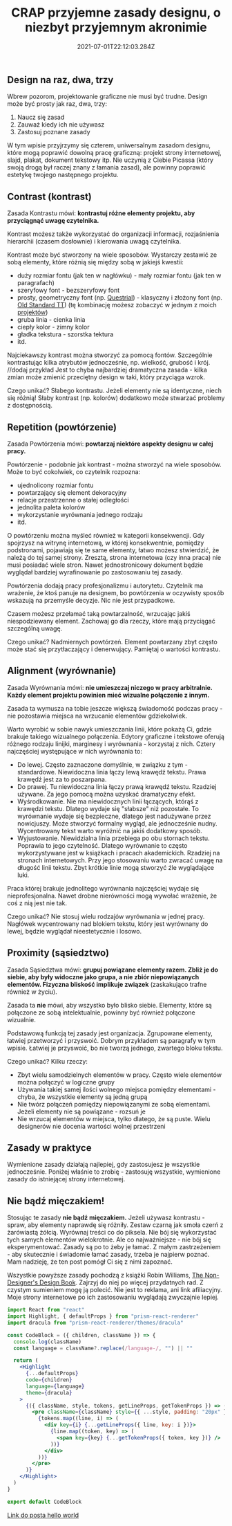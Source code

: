 ﻿---
title: CRAP przyjemne zasady designu, o niezbyt przyjemnym akronimie
description: "Większość ludzi potrafi zauważyć zły design. Spoglądasz na stronę internetową i natychmiast stwierdzasz, że wygląda „profesjonalnie” albo „amatorsko”; „dobrze” lub „źle”. Problem zaczyna się, gdy masz świadomie opisać co konkretnie jest z nią nie tak."
date: "2021-07-01T22:12:03.284Z"
---

## Design na raz, dwa, trzy

Wbrew pozorom, projektowanie graficzne nie musi być trudne. Design może być prosty jak raz, dwa, trzy:

1. Naucz się zasad
2. Zauważ kiedy ich nie używasz
3. Zastosuj poznane zasady

W tym wpisie przyjrzymy się czterem, uniwersalnym zasadom designu, które mogą poprawić dowolną pracę graficzną: projekt strony internetowej, slajd, plakat, dokument tekstowy itp. Nie uczynią z Ciebie Picassa (który swoją drogą był raczej znany z łamania zasad), ale powinny poprawić estetykę twojego następnego projektu.

## Contrast (kontrast)

Zasada Kontrastu mówi: **kontrastuj różne elementy projektu, aby przyciągnąć uwagę czytelnika.**

Kontrast możesz także wykorzystać do organizacji informacji, rozjaśnienia hierarchii (czasem dosłownie) i kierowania uwagą czytelnika.

Kontrast może być stworzony na wiele sposobów. Wystarczy zestawić ze sobą elementy, które różnią się między sobą w jakiejś kwestii:

- duży rozmiar fontu (jak ten w nagłówku) - mały rozmiar fontu (jak ten w paragrafach)
- szeryfowy font - bezszeryfowy font
- prosty, geometryczny font (np. [Questrial](https://fonts.google.com/specimen/Questrial)) - klasyczny i złożony font (np. [Old Standard TT](https://fonts.google.com/specimen/Old+Standard+TT)) (tę kombinację możesz zobaczyć w jednym z moich [projektów](/portfolio/an-lam))
- gruba linia - cienka linia
- ciepły kolor - zimny kolor
- gładka tekstura - szorstka tektura
- itd.

Najciekawszy kontrast można stworzyć za pomocą fontów. Szczególnie kontrastując kilka atrybutów jednocześnie, np. wielkość, grubość i krój.
//dodaj przykład
Jest to chyba najbardziej dramatyczna zasada - kilka zmian może zmienić przeciętny design w taki, który przyciąga wzrok.

Czego unikać? Słabego kontrastu. Jeżeli elementy nie są identyczne, niech się różnią! Słaby kontrast (np. kolorów) dodatkowo może stwarzać problemy z dostępnością.

## Repetition (powtórzenie)

Zasada Powtórzenia mówi: **powtarzaj niektóre aspekty designu w całej pracy.**

Powtórzenie - podobnie jak kontrast - można stworzyć na wiele sposobów. Może to być cokolwiek, co czytelnik rozpozna:

- ujednolicony rozmiar fontu
- powtarzający się element dekoracyjny
- relacje przestrzenne o stałej odległości
- jednolita paleta kolorów
- wykorzystanie wyrównania jednego rodzaju
- itd.

O powtórzeniu można myśleć również w kategorii konsekwencji. Gdy spojrzysz na witrynę internetową, w której konsekwentnie, pomiędzy podstronami, pojawiają się te same elementy, łatwo możesz stwierdzić, że należą do tej samej strony. Zresztą, strona internetowa (czy inna praca) nie musi posiadać wiele stron. Nawet jednostronicowy dokument będzie wyglądał bardziej wyrafinowanie po zastosowaniu tej zasady.

Powtórzenia dodają pracy profesjonalizmu i autorytetu. Czytelnik ma wrażenie, że ktoś panuje na designem, bo powtórzenia w oczywisty sposób wskazują na przemyśle decyzje. Nic nie jest przypadkowe.

Czasem możesz przełamać taką powtarzalność, wrzucając jakiś niespodziewany element. Zachowaj go dla rzeczy, które mają przyciągać szczególną uwagę.

Czego unikać? Nadmiernych powtórzeń. Element powtarzany zbyt często może stać się przytłaczający i denerwujący. Pamiętaj o wartości kontrastu.

## Alignment (wyrównanie)

Zasada Wyrównania mówi: **nie umieszczaj niczego w pracy arbitralnie. Każdy element projektu powinien mieć wizualne połączenie z innym.**

Zasada ta wymusza na tobie jeszcze większą świadomość podczas pracy - nie pozostawia miejsca na wrzucanie elementów gdziekolwiek.

Warto wyrobić w sobie nawyk umieszczania linii, które pokażą Ci, gdzie brakuje takiego wizualnego połączenia. Edytory graficzne i tekstowe oferują różnego rodzaju linijki, marginesy i wyrównania - korzystaj z nich. Cztery najczęściej występujące w nich wyrównania to:

- Do lewej. Często zaznaczone domyślnie, w związku z tym - standardowe. Niewidoczna linia łączy lewą krawędź tekstu. Prawa krawędź jest za to poszarpana.
- Do prawej. Tu niewidoczna linia łączy prawą krawędź tekstu. Rzadziej używane. Za jego pomocą można uzyskać dramatyczny efekt.
- Wyśrodkowanie. Nie ma niewidocznych linii łączących, którąś z krawędzi tekstu. Dlatego wydaje się "słabsze" niż pozostałe. To wyrównanie wydaje się bezpieczne, dlatego jest nadużywane przez nowicjuszy. Może stworzyć formalny wygląd, ale jednocześnie nudny. Wycentrowany tekst warto wyróżnić na jakiś dodatkowy sposób.
- Wyjustowanie. Niewidzialna linia przebiega po obu stornach tekstu. Poprawia to jego czytelność. Dlatego wyrównanie to często wykorzystywane jest w książkach i pracach akademickich. Rzadziej na stronach internetowych. Przy jego stosowaniu warto zwracać uwagę na długość linii tekstu. Zbyt krótkie linie mogą stworzyć źle wyglądające luki.

Praca której brakuje jednolitego wyrównania najczęściej wydaje się nieprofesjonalna. Nawet drobne nierówności mogą wywołać wrażenie, że coś z nią jest nie tak.

Czego unikać? Nie stosuj wielu rodzajów wyrównania w jednej pracy. Nagłówek wycentrowany nad blokiem tekstu, który jest wyrównany do lewej, będzie wyglądał nieestetycznie i losowo.

## Proximity (sąsiedztwo)

Zasada Sąsiedztwa mówi: **grupuj powiązane elementy razem. Zbliż je do siebie, aby były widoczne jako grupa, a nie zbiór niepowiązanych elementów. Fizyczna bliskość implikuje związek** (zaskakująco trafne również w życiu).

Zasada ta **nie** mówi, aby wszystko było blisko siebie. Elementy, które są połączone ze sobą intelektualnie, powinny być również połączone wizualnie.

Podstawową funkcją tej zasady jest organizacja. Zgrupowane elementy, łatwiej przetworzyć i przyswoić. Dobrym przykładem są paragrafy w tym wpisie. Łatwiej je przyswoić, bo nie tworzą jednego, zwartego bloku tekstu.

Czego unikać? Kilku rzeczy:

- Zbyt wielu samodzielnych elementów w pracy. Często wiele elementów można połączyć w logiczne grupy
- Używania takiej samej ilości wolnego miejsca pomiędzy elementami - chyba, że wszystkie elementy są jedną grupą
- Nie twórz połączeń pomiędzy niepowiązanymi ze sobą elementami. Jeżeli elementy nie są powiązane - rozsuń je
- Nie wrzucaj elementów w miejsca, tylko dlatego, że są puste. Wielu designerów nie docenia wartości wolnej przestrzeni

## Zasady w praktyce

Wymienione zasady działają najlepiej, gdy zastosujesz je wszystkie jednocześnie. Poniżej właśnie to zrobię - zastosuję wszystkie, wymienione zasady do istniejącej strony internetowej.

## Nie bądź mięczakiem!

Stosując te zasady **nie bądź mięczakiem.** Jeżeli używasz kontrastu - spraw, aby elementy naprawdę się różniły. Zestaw czarną jak smoła czerń z żarówiastą żółcią. Wyrównaj treści co do piksela. Nie bój się wykorzystać tych samych elementów wielokrotnie. Ale co najważniejsze - nie bój się eksperymentować. Zasady są po to żeby je łamać. Z małym zastrzeżeniem - aby skutecznie i świadomie łamać zasady, trzeba je najpierw poznać. Mam nadzieję, że ten post pomógł Ci się z nimi zapoznać.

Wszystkie powyższe zasady pochodzą z książki Robin Williams, [The Non-Designer's Design Book](https://www.goodreads.com/book/show/23846768-the-non-designer-s-design-book). Zajrzyj do niej po więcej przydatnych rad. Z czystym sumieniem mogę ją polecić. Nie jest to reklama, ani link afiliacyjny. Moje strony internetowe po ich zastosowaniu wyglądają zwyczajnie lepiej.

```jsx
import React from "react"
import Highlight, { defaultProps } from "prism-react-renderer"
import dracula from "prism-react-renderer/themes/dracula"

const CodeBlock = ({ children, className }) => {
  console.log(className)
  const language = className?.replace(/language-/, "") || ""

  return (
    <Highlight
      {...defaultProps}
      code={children}
      language={language}
      theme={dracula}
    >
      {({ className, style, tokens, getLineProps, getTokenProps }) => (
        <pre className={className} style={{ ...style, padding: "20px" }}>
          {tokens.map((line, i) => (
            <div key={i} {...getLineProps({ line, key: i })}>
              {line.map((token, key) => (
                <span key={key} {...getTokenProps({ token, key })} />
              ))}
            </div>
          ))}
        </pre>
      )}
    </Highlight>
  )
}

export default CodeBlock
```

[Link do posta hello world](/blog/hello-world)
